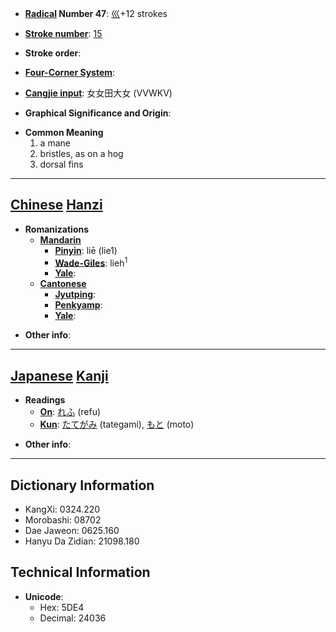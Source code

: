 * '''[[Wiktionary:Chinese radical index| Radical]] Number 47''': [[Wiktionary:Chinese radical index 巛|巛]]+12 strokes

* '''[[Wiktionary:Chinese total strokes index|Stroke number]]''': [[Wiktionary:Chinese total strokes index 15|15]]

* '''Stroke order''': 

* '''[[Wiktionary:Chinese four corner index|Four-Corner System]]''': 

* '''[[Wiktionary:Chinese Cangjie index|Cangjie input]]''': 女女田大女 (VVWKV)

* '''Graphical Significance and Origin''': 

* '''Common Meaning'''
*#a mane
*# bristles, as on a hog
*# dorsal fins


----

== [[Chinese]] [[Hanzi]] ==

* '''Romanizations'''
** '''[[Mandarin]]'''
*** '''[[Pinyin]]''': liē (lie1)
*** '''[[Wade-Giles]]''': lieh<sup>1</sup>
*** '''[[Yale]]''': 
** '''[[Cantonese]]'''
*** '''[[Jyutping]]''':
*** '''[[Penkyamp]]''': 
*** '''[[Yale]]''': 

* '''Other info''': 

----

== [[Japanese]] [[Kanji]] ==

* '''Readings'''
** '''[[On]]''': [[れふ]] (refu)
** '''[[Kun]]''': [[たてがみ]] (tategami), [[もと]] (moto)

* '''Other info''':  

----

== Dictionary Information ==

* KangXi: 0324.220
* Morobashi: 08702
* Dae Jaweon: 0625.160
* Hanyu Da Zidian: 21098.180

== Technical Information ==

* '''Unicode''':
** Hex: 5DE4
** Decimal: 24036